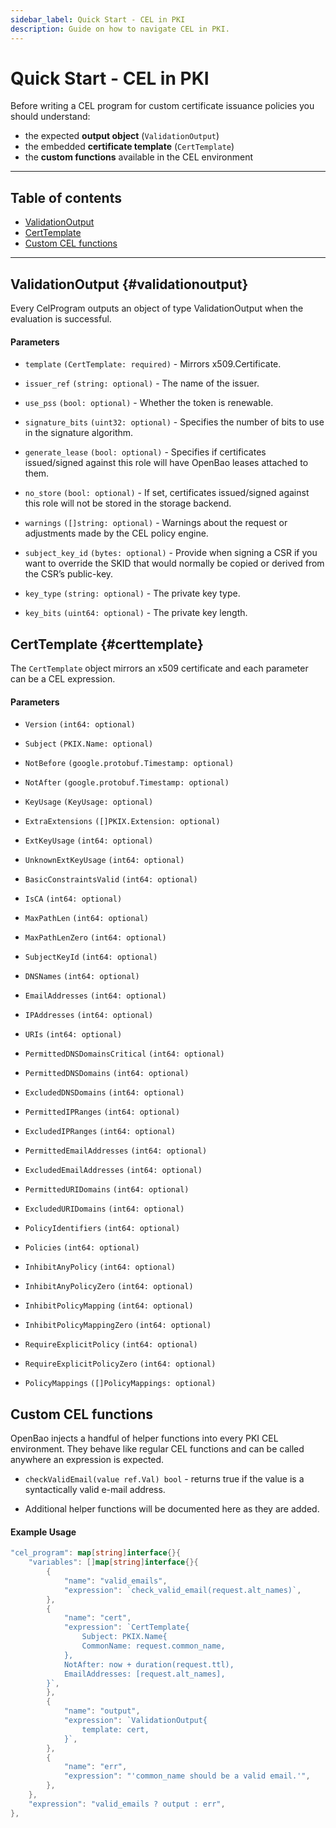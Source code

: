 ```yaml
---
sidebar_label: Quick Start - CEL in PKI
description: Guide on how to navigate CEL in PKI.
---
```


# Quick Start - CEL in PKI

Before writing a CEL program for custom certificate issuance policies you
should understand:

- the expected **output object** (`ValidationOutput`)
- the embedded **certificate template** (`CertTemplate`)
- the **custom functions** available in the CEL environment

---

## Table of contents
 - [ValidationOutput](#validationoutput)
 - [CertTemplate](#certtemplate)
 - [Custom CEL functions](#custom-cel-functions)

---

## ValidationOutput {#validationoutput}
Every CelProgram outputs an object of type ValidationOutput when the
evaluation is successful.

#### Parameters
- `template` `(CertTemplate: required)` - Mirrors x509.Certificate.

- `issuer_ref` `(string: optional)` - The name of the issuer.

- `use_pss` `(bool: optional)` - Whether the token is renewable.

- `signature_bits` `(uint32: optional)` - Specifies the number of bits to use
in the signature algorithm.

- `generate_lease` `(bool: optional)` - Specifies if certificates issued/signed
  against this role will have OpenBao leases attached to them.

- `no_store` `(bool: optional)` - If set, certificates issued/signed against
  this role will not be stored in the storage backend.

- `warnings` `([]string: optional)` - Warnings about the request or adjustments
  made by the CEL policy engine.

- `subject_key_id` `(bytes: optional)` - Provide when signing a CSR if you want
  to override the SKID that would normally be copied or derived from the CSR’s 
  public-key.

- `key_type` `(string: optional)` - The private key type.

- `key_bits` `(uint64: optional)` - The private key length.

## CertTemplate {#certtemplate}
The `CertTemplate` object mirrors an x509 certificate and each parameter 
can be a CEL expression.

#### Parameters

- `Version` `(int64: optional)`

- `Subject` `(PKIX.Name: optional)`

- `NotBefore` `(google.protobuf.Timestamp: optional)`

- `NotAfter` `(google.protobuf.Timestamp: optional)`

- `KeyUsage` `(KeyUsage: optional)`

- `ExtraExtensions` `([]PKIX.Extension: optional)`

- `ExtKeyUsage` `(int64: optional)`

- `UnknownExtKeyUsage` `(int64: optional)`

- `BasicConstraintsValid` `(int64: optional)`

- `IsCA` `(int64: optional)`

- `MaxPathLen` `(int64: optional)`

- `MaxPathLenZero` `(int64: optional)`

- `SubjectKeyId` `(int64: optional)`

- `DNSNames` `(int64: optional)`

- `EmailAddresses` `(int64: optional)`

- `IPAddresses` `(int64: optional)`

- `URIs` `(int64: optional)`

- `PermittedDNSDomainsCritical` `(int64: optional)`

- `PermittedDNSDomains` `(int64: optional)`

- `ExcludedDNSDomains` `(int64: optional)`

- `PermittedIPRanges` `(int64: optional)`

- `ExcludedIPRanges` `(int64: optional)`

- `PermittedEmailAddresses` `(int64: optional)`

- `ExcludedEmailAddresses` `(int64: optional)`

- `PermittedURIDomains` `(int64: optional)`

- `ExcludedURIDomains` `(int64: optional)`

- `PolicyIdentifiers` `(int64: optional)`

- `Policies` `(int64: optional)`

- `InhibitAnyPolicy` `(int64: optional)`

- `InhibitAnyPolicyZero` `(int64: optional)`

- `InhibitPolicyMapping` `(int64: optional)`

- `InhibitPolicyMappingZero` `(int64: optional)`

- `RequireExplicitPolicy` `(int64: optional)`

- `RequireExplicitPolicyZero` `(int64: optional)`

- `PolicyMappings` `([]PolicyMappings: optional)`

## Custom CEL functions
OpenBao injects a handful of helper functions into every PKI CEL environment.
They behave like regular CEL functions and can be called anywhere an
expression is expected.

- `checkValidEmail(value ref.Val) bool` - returns true if the value is a
syntactically valid e-mail address.

- Additional helper functions will be documented here as they are added.

#### Example Usage

```go
"cel_program": map[string]interface{}{
    "variables": []map[string]interface{}{
        {
            "name": "valid_emails",
            "expression": `check_valid_email(request.alt_names)`,
        },
        {
            "name": "cert",
            "expression": `CertTemplate{
                Subject: PKIX.Name{                   
                CommonName: request.common_name,
            },
            NotAfter: now + duration(request.ttl),
            EmailAddresses: [request.alt_names],		
        }`,
        },
        {
            "name": "output",
            "expression": `ValidationOutput{
                template: cert,						
            }`,
        },
        {
            "name": "err",
            "expression": "'common_name should be a valid email.'",
        },
    },
    "expression": "valid_emails ? output : err",
},
```
